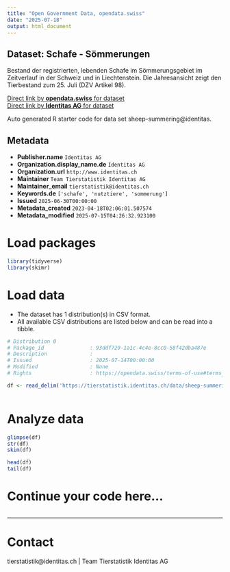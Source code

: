 ```yaml
---
title: "Open Government Data, opendata.swiss"
date: "2025-07-18"
output: html_document
---
```


## Dataset: Schafe - Sömmerungen

Bestand der registrierten, lebenden Schafe im Sömmerungsgebiet im Zeitverlauf in der Schweiz und in Liechtenstein. Die Jahresansicht zeigt den Tierbestand zum 25. Juli (DZV Artikel 98).

[Direct link by **opendata.swiss** for dataset](https://opendata.swiss/de/dataset/schafe-sommerungen)<br>
[Direct link by **Identitas AG** for dataset](https://tierstatistik.identitas.ch/)

Auto generated R starter code for data set sheep-summering@identitas.

## Metadata

- **Publisher.name** `Identitas AG`
- **Organization.display_name.de** `Identitas AG`
- **Organization.url** `http://www.identitas.ch`
- **Maintainer** `Team Tierstatistik Identitas AG`
- **Maintainer_email** `tierstatistik@identitas.ch`
- **Keywords.de** `['schafe', 'nutztiere', 'sommerung']`
- **Issued** `2025-06-30T00:00:00`
- **Metadata_created** `2023-04-18T02:06:01.507574`
- **Metadata_modified** `2025-07-15T04:26:32.923100`


# Load packages

```r

library(tidyverse)
library(skimr)

```

# Load data

-   The dataset has 1 distribution(s) in CSV format.
-   All available CSV distributions are listed below and can be read into a tibble.

```r

# Distribution 0
# Package_id               : 93ddf729-1a1c-4c4e-8cc0-58f42dba487e
# Description              : 
# Issued                   : 2025-07-14T00:00:00
# Modified                 : None
# Rights                   : https://opendata.swiss/terms-of-use#terms_by

df <- read_delim('https://tierstatistik.identitas.ch/data/sheep-summering.csv')



```

# Analyze data

```r

glimpse(df)
str(df)
skim(df)

head(df)
tail(df)

```

# Continue your code here...

```r

```

------------------------------------------------------------------------

# Contact

tierstatistik@identitas.ch | Team Tierstatistik Identitas AG
